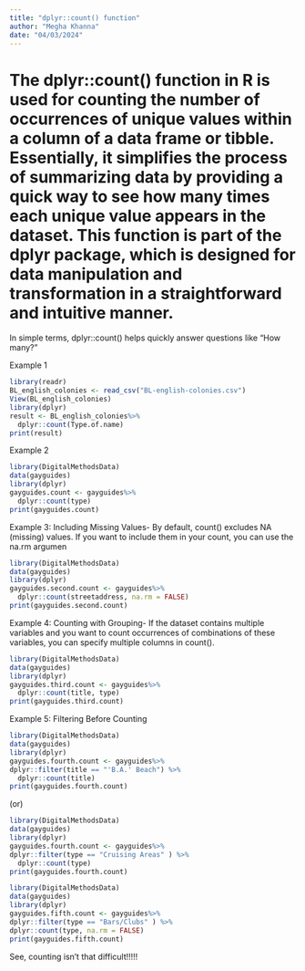 ```yaml
---
title: "dplyr::count() function"
author: "Megha Khanna"
date: "04/03/2024"
---
```


# The dplyr::count() function in R is used for counting the number of occurrences of unique values within a column of a data frame or tibble. Essentially, it simplifies the process of summarizing data by providing a quick way to see how many times each unique value appears in the dataset. This function is part of the dplyr package, which is designed for data manipulation and transformation in a straightforward and intuitive manner.

In simple terms, dplyr::count() helps quickly answer questions like "How many?"

Example 1
```r
library(readr)
BL_english_colonies <- read_csv("BL-english-colonies.csv")
View(BL_english_colonies)
library(dplyr)
result <- BL_english_colonies%>% 
  dplyr::count(Type.of.name)
print(result)
```
Example 2
```r
library(DigitalMethodsData)
data(gayguides)
library(dplyr)
gayguides.count <- gayguides%>%
  dplyr::count(type)
print(gayguides.count)

```

Example 3: Including Missing Values- By default, count() excludes NA (missing) values. If you want to include them in your count, you can use the na.rm argumen

```r
library(DigitalMethodsData)
data(gayguides)
library(dplyr)
gayguides.second.count <- gayguides%>%
  dplyr::count(streetaddress, na.rm = FALSE)
print(gayguides.second.count)
```

Example 4: Counting with Grouping- If the dataset contains multiple variables and you want to count occurrences of combinations of these variables, you can specify multiple columns in count(). 

```r
library(DigitalMethodsData)
data(gayguides)
library(dplyr)
gayguides.third.count <- gayguides%>%
  dplyr::count(title, type)
print(gayguides.third.count)
```

Example 5: Filtering Before Counting

```r
library(DigitalMethodsData)
data(gayguides)
library(dplyr)
gayguides.fourth.count <- gayguides%>% 
dplyr::filter(title == "'B.A.' Beach") %>%
  dplyr::count(title)
print(gayguides.fourth.count)
```

(or)

```r
library(DigitalMethodsData)
data(gayguides)
library(dplyr)
gayguides.fourth.count <- gayguides%>% 
dplyr::filter(type == "Cruising Areas" ) %>%
  dplyr::count(type)
print(gayguides.fourth.count)
```

```r
library(DigitalMethodsData)
data(gayguides)
library(dplyr)
gayguides.fifth.count <- gayguides%>% 
dplyr::filter(type == "Bars/Clubs" ) %>%
dplyr::count(type, na.rm = FALSE)
print(gayguides.fifth.count)
```

See, counting isn't that difficult!!!!!

